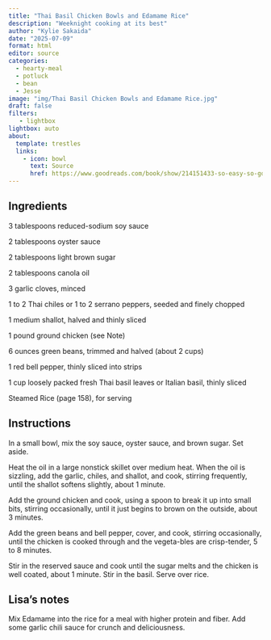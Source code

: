 ```yaml
---
title: "Thai Basil Chicken Bowls and Edamame Rice"
description: "Weeknight cooking at its best"
author: "Kylie Sakaida"
date: "2025-07-09"
format: html
editor: source
categories:
  - hearty-meal
  - potluck
  - bean
  - Jesse
image: "img/Thai Basil Chicken Bowls and Edamame Rice.jpg"
draft: false
filters:
   - lightbox
lightbox: auto
about:
  template: trestles
  links:
    - icon: bowl
      text: Source
      href: https://www.goodreads.com/book/show/214151433-so-easy-so-good
---
```


## Ingredients

3 tablespoons reduced-sodium soy sauce

2 tablespoons oyster sauce

2 tablespoons light brown sugar

2 tablespoons canola oil

3 garlic cloves, minced

1 to 2 Thai chiles or 1 to 2 serrano peppers, seeded and finely chopped

1 medium shallot, halved and thinly sliced

1 pound ground chicken (see Note)

6 ounces green beans, trimmed and halved (about 2 cups)

1 red bell pepper, thinly sliced into strips

1 cup loosely packed fresh Thai basil leaves or Italian basil, thinly sliced

Steamed Rice (page 158), for serving

## Instructions

In a small bowl, mix the soy sauce, oyster sauce, and brown sugar. Set aside.

Heat the oil in a large nonstick skillet over medium heat. When the oil is sizzling, add the garlic, chiles, and shallot, and cook, stirring frequently, until the shallot softens slightly, about 1 minute.

Add the ground chicken and cook, using a spoon to break it up into small bits, stirring occasionally, until it just begins to brown on the outside, about 3 minutes.

Add the green beans and bell pepper, cover, and cook, stirring occasionally, until the chicken is cooked through and the vegeta-bles are crisp-tender, 5 to 8 minutes.

Stir in the reserved sauce and cook until the sugar melts and the chicken is well coated, about 1 minute. Stir in the basil. Serve over rice.

## Lisa's notes

Mix Edamame into the rice for a meal with higher protein and fiber. Add some garlic chili sauce for crunch and deliciousness. 